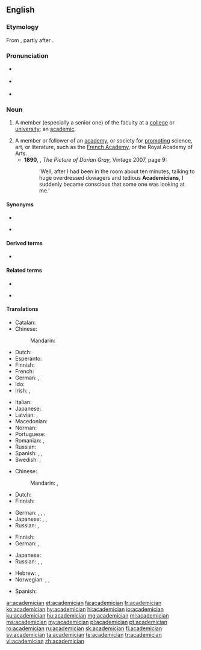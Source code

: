 {{also|Academician}}
==English==

===Etymology===
From {{suffix|academic|ian|t2=one skilled in|lang=en}}, partly after {{etyl|fr|en}} {{m|fr|académicien}}.

===Pronunciation===
* {{a|UK}} {{IPA|/əˌka.dəˈmɪ.ʃn̩/|/ˌa.kə.dəˈmɪ.ʃn̩/|lang=en}}
* {{a|US}} {{IPA|/ˌæ.kə.dəˈmɪ.ʃn̩/|/əˌkæ.dəˈmɪ.ʃn̩/|lang=en}}
* {{rhymes|ɪʃən|lang=en}}

===Noun===
{{en-noun}}

# {{lb|en|now|chiefly|US}} A member (especially a senior one) of the faculty at a [[college]] or [[university]]; an [[academic]]. {{defdate|from 17th c.}}
# A member or follower of an [[academy]], or society for [[promoting]] science, art, or literature, such as the [[French Academy]], or the Royal Academy of Arts. {{defdate|From 17th c.}}
#* '''1890''', {{w|Oscar Wilde}}, ''The Picture of Dorian Gray'', Vintage 2007, page 9:
#*: ‘Well, after I had been in the room about ten minutes, talking to huge overdressed dowagers and tedious '''Academicians''', I suddenly became conscious that some one was looking at me.’

====Synonyms====
{{rel-top|member of university faculty}}
* {{l|en|academian}}
{{rel-mid}}
* {{l|en|academic}}
{{rel-bottom}}

====Derived terms====
* {{l|en|academicianship}}

====Related terms====
{{rel-top|terms related to academician}}
* {{l|en|academy}}
{{rel-mid}}
* {{l|en|academia}}
{{rel-bottom}}

====Translations====
{{trans-top|member of an academy}}
* Catalan: {{t|ca|acadèmic}}
* Chinese:
*: Mandarin: {{t+|cmn|院士|tr=yuànshì|sc=Hani}}
* Dutch: {{t|nl|academielid|m}}
* Esperanto: {{t|eo|akademiano}}
* Finnish: {{t+|fi|akateemikko}}
* French: {{t+|fr|académicien|m}}
* German: {{t+|de|Akademiker|m}}, {{t+|de|Akademikerin|f}}
* Ido: {{t+|io|akademiano}}
* Irish: {{t|ga|acadamhaí|m}}, {{t|ga|[[ball]] d'[[acadamh]]|m}}
{{trans-mid}}
* Italian: {{t+|it|accademico}}
* Japanese: {{t|ja|アカデミー会員|tr=akademī kaiin}}
* Latvian: {{t|lv|akadēmiķis|m}}, {{t|lv|akadēmiķe|f}}
* Macedonian: {{t|mk|акаде́мик|m}}
* Norman: {{t|nrf|académicien|m}} {{qualifier|Jersey}}
* Portuguese: {{t+|pt|acadêmico}}
* Romanian: {{t+|ro|academician|m}}, {{t+|ro|academiciană|f}}
* Russian: {{t+|ru|акаде́мик|m}}
* Spanish: {{t+|es|académico|m}}, {{t+|es|académica|f}}, {{t+|es|academista|m|f}}
* Swedish: {{t+|sv|akademiledamot}}, {{t|sv|akademimedlem}}
{{trans-bottom}}

{{trans-top|collegian}}
* Chinese:
*: Mandarin: {{t+|cmn|大學生|sc=Hani}}, {{t+|cmn|大学生|tr=dàxuéshēng|sc=Hani}}
* Dutch: {{t+|nl|academicus|m}}
* Finnish: {{t+|fi|akateemikko}}
{{trans-mid}}
* German: {{t+|de|Akademiker|m}}, {{t+|de|Akademikerin|f}}, {{t+|de|Student|m}}, {{t+|de|Studentin|f}}
* Japanese: {{t+|ja|学生|tr=がくせい, gakusei}}, {{t+|ja|大学生|tr=だいがくせい, gakusei}}, {{t+|ja|学徒|tr=がくと, gakuto}}
* Russian: {{t+|ru|студе́нт|m}}, {{t+|ru|студе́нтка|f}}
{{trans-bottom}}

{{trans-top|member faculty}}
* Finnish: {{t+|fi|akateemikko}}
* German: {{t+|de|Akademiker|m}}, {{t+|de|Akademikerin|f}}
{{trans-mid}}
* Japanese: {{t+|ja|学者|tr=がくしゃ, gakusha}}
* Russian: {{t+|ru|преподава́тель|m}}, {{t+|ru|преподава́тельница|f}}, {{t+|ru|профе́ссор|m}}
{{trans-bottom}}

{{checktrans-top}}
* Hebrew: {{t-check|he|אקדמאי|m|tr=aqademai}}, {{t-check|he|אקדמאית|f|tr=aqademait}}
* Norwegian: {{t-check|no|akademiker}}, {{t-check|no|medlem|n}}, {{t-check|no|av et akademi}}
{{trans-mid}}
* Spanish: {{t-check|es|académico|m}}
{{trans-bottom}}

[[ar:academician]]
[[et:academician]]
[[fa:academician]]
[[fr:academician]]
[[ko:academician]]
[[hy:academician]]
[[hi:academician]]
[[io:academician]]
[[ku:academician]]
[[hu:academician]]
[[mg:academician]]
[[ml:academician]]
[[ms:academician]]
[[my:academician]]
[[pl:academician]]
[[pt:academician]]
[[ro:academician]]
[[ru:academician]]
[[sk:academician]]
[[fi:academician]]
[[sv:academician]]
[[ta:academician]]
[[te:academician]]
[[tr:academician]]
[[vi:academician]]
[[zh:academician]]